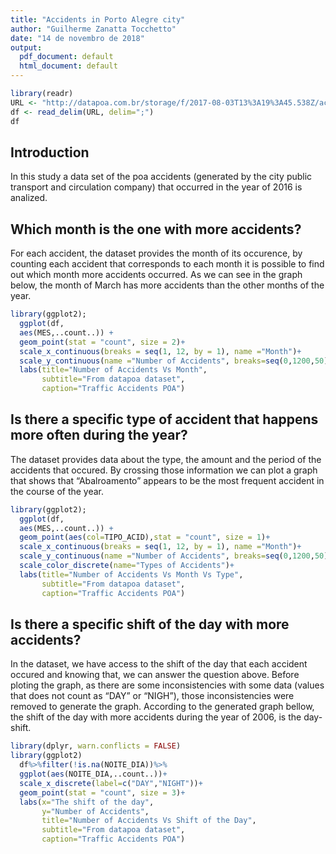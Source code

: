 ```yaml
---
title: "Accidents in Porto Alegre city"
author: "Guilherme Zanatta Tocchetto"
date: "14 de novembro de 2018"
output:
  pdf_document: default
  html_document: default
---
```


```r
library(readr)
URL <- "http://datapoa.com.br/storage/f/2017-08-03T13%3A19%3A45.538Z/acidentes-2016.csv"
df <- read_delim(URL, delim=";")
df
```

## Introduction

In this study a data set of the poa accidents (generated by the city public transport and circulation company) that occurred in the year of 2016 is analized.

## Which month is the one with more accidents?

For each accident, the dataset provides the month of its occurence, by counting each accident that corresponds to each month it is possible to find out which month more accidents occurred. As we can see in the graph below, the month of March has more accidents than the other months of the year. 
<!--One reason for this may be due to the fact that, in Brazil, just before the end of March it is still summer and there are a great amount of people from the city who does the path city>beach-beach>city, and which may be the cause of the increase in accidents in that month.-->

```r
library(ggplot2);
  ggplot(df,
  aes(MES,..count..)) +
  geom_point(stat = "count", size = 2)+
  scale_x_continuous(breaks = seq(1, 12, by = 1), name ="Month")+
  scale_y_continuous(name ="Number of Accidents", breaks=seq(0,1200,50))+
  labs(title="Number of Accidents Vs Month", 
       subtitle="From datapoa dataset", 
       caption="Traffic Accidents POA")
```


## Is there a specific type of accident that happens more often during the year?

The dataset provides data about the type, the amount and the period of the accidents that occured. By crossing those information we can plot a graph that shows that "Abalroamento" appears to be the most frequent accident in the course of the year.

```r
library(ggplot2);
  ggplot(df,
  aes(MES,..count..)) +
  geom_point(aes(col=TIPO_ACID),stat = "count", size = 1)+
  scale_x_continuous(breaks = seq(1, 12, by = 1), name ="Month")+
  scale_y_continuous(name ="Number of Accidents", breaks=seq(0,1200,50))+
  scale_color_discrete(name="Types of Accidents")+
  labs(title="Number of Accidents Vs Month Vs Type", 
       subtitle="From datapoa dataset", 
       caption="Traffic Accidents POA")
```

## Is there a specific shift of the day with more accidents?
In the dataset, we have access to the shift of the day that each accident occured and knowing that, we can answer the question above. Before ploting the graph, as there are some inconsistencies with some data (values that does not count as "DAY" or "NIGH"), those inconsistencies were removed to generate the graph. According to the generated graph bellow, the shift of the day with more accidents during the year of 2006, is the day-shift.

```r
library(dplyr, warn.conflicts = FALSE)
library(ggplot2)
  df%>%filter(!is.na(NOITE_DIA))%>%
  ggplot(aes(NOITE_DIA,..count..))+
  scale_x_discrete(label=c("DAY","NIGHT"))+
  geom_point(stat = "count", size = 3)+
  labs(x="The shift of the day",
       y="Number of Accidents",
       title="Number of Accidents Vs Shift of the Day", 
       subtitle="From datapoa dataset", 
       caption="Traffic Accidents POA")
```